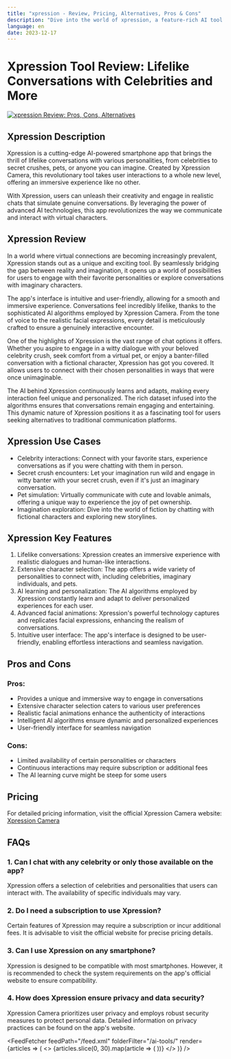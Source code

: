 ```yaml
---
title: "xpression - Review, Pricing, Alternatives, Pros & Cons"
description: "Dive into the world of xpression, a feature-rich AI tool. Learn about its features, pricing, and how it's making an impact. Don't miss out!"
language: en
date: 2023-12-17
---
```

        
# Xpression Tool Review: Lifelike Conversations with Celebrities and More


<BlogHeader />


[![xpression Review: Pros, Cons, Alternatives](/ai-tools/xpression.png)](https://xpressioncamera.com/)



## Xpression Description

Xpression is a cutting-edge AI-powered smartphone app that brings the thrill of lifelike conversations with various personalities, from celebrities to secret crushes, pets, or anyone you can imagine. Created by Xpression Camera, this revolutionary tool takes user interactions to a whole new level, offering an immersive experience like no other.

With Xpression, users can unleash their creativity and engage in realistic chats that simulate genuine conversations. By leveraging the power of advanced AI technologies, this app revolutionizes the way we communicate and interact with virtual characters.

## Xpression Review

In a world where virtual connections are becoming increasingly prevalent, Xpression stands out as a unique and exciting tool. By seamlessly bridging the gap between reality and imagination, it opens up a world of possibilities for users to engage with their favorite personalities or explore conversations with imaginary characters.

The app's interface is intuitive and user-friendly, allowing for a smooth and immersive experience. Conversations feel incredibly lifelike, thanks to the sophisticated AI algorithms employed by Xpression Camera. From the tone of voice to the realistic facial expressions, every detail is meticulously crafted to ensure a genuinely interactive encounter.

One of the highlights of Xpression is the vast range of chat options it offers. Whether you aspire to engage in a witty dialogue with your beloved celebrity crush, seek comfort from a virtual pet, or enjoy a banter-filled conversation with a fictional character, Xpression has got you covered. It allows users to connect with their chosen personalities in ways that were once unimaginable.

The AI behind Xpression continuously learns and adapts, making every interaction feel unique and personalized. The rich dataset infused into the algorithms ensures that conversations remain engaging and entertaining. This dynamic nature of Xpression positions it as a fascinating tool for users seeking alternatives to traditional communication platforms.

## Xpression Use Cases

- Celebrity interactions: Connect with your favorite stars, experience conversations as if you were chatting with them in person.
- Secret crush encounters: Let your imagination run wild and engage in witty banter with your secret crush, even if it's just an imaginary conversation.
- Pet simulation: Virtually communicate with cute and lovable animals, offering a unique way to experience the joy of pet ownership.
- Imagination exploration: Dive into the world of fiction by chatting with fictional characters and exploring new storylines.

## Xpression Key Features

1. Lifelike conversations: Xpression creates an immersive experience with realistic dialogues and human-like interactions.
2. Extensive character selection: The app offers a wide variety of personalities to connect with, including celebrities, imaginary individuals, and pets.
3. AI learning and personalization: The AI algorithms employed by Xpression constantly learn and adapt to deliver personalized experiences for each user.
4. Advanced facial animations: Xpression's powerful technology captures and replicates facial expressions, enhancing the realism of conversations.
5. Intuitive user interface: The app's interface is designed to be user-friendly, enabling effortless interactions and seamless navigation.

## Pros and Cons

### Pros:
- Provides a unique and immersive way to engage in conversations
- Extensive character selection caters to various user preferences
- Realistic facial animations enhance the authenticity of interactions
- Intelligent AI algorithms ensure dynamic and personalized experiences
- User-friendly interface for seamless navigation

### Cons:
- Limited availability of certain personalities or characters
- Continuous interactions may require subscription or additional fees
- The AI learning curve might be steep for some users

## Pricing

For detailed pricing information, visit the official Xpression Camera website: [Xpression Camera](https://xpressioncamera.com/)

## FAQs

### 1. Can I chat with any celebrity or only those available on the app?
Xpression offers a selection of celebrities and personalities that users can interact with. The availability of specific individuals may vary.

### 2. Do I need a subscription to use Xpression?
Certain features of Xpression may require a subscription or incur additional fees. It is advisable to visit the official website for precise pricing details.

### 3. Can I use Xpression on any smartphone?
Xpression is designed to be compatible with most smartphones. However, it is recommended to check the system requirements on the app's official website to ensure compatibility.

### 4. How does Xpression ensure privacy and data security?
Xpression Camera prioritizes user privacy and employs robust security measures to protect personal data. Detailed information on privacy practices can be found on the app's website.


<AdComponent />


<FeedFetcher feedPath="/feed.xml" folderFilter="/ai-tools/" render={articles => (
    <>
        <Cards>
            {articles.slice(0, 30).map(article => (
                <Card key={article.link} title={article.title} href={article.link} />
            ))}
        </Cards>
    </>
)} />

